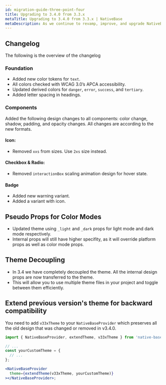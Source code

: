 ```yaml
---
id: migration-guide-three-point-four
title: Upgrading to 3.4.0 from 3.3.x
metaTitle: Upgrading to 3.4.0 from 3.3.x | NativeBase
metaDescription: As we continue to revamp, improve, and upgrade NativeBase, read the document to learn about how to easily upgrade to v3.4.0 with an overview of the changelog.
---
```


<!-- As we continue to improve NativeBase v3 we got a lot of feature requests and we also revamped our theme to make it more consistent, easy to understand, optimized and promote good practices while writing code.

To do that we had to make some changes to our theme in `v3.3.0`. These are breaking changes if you are using some of the tokens in your project. To make it easy for you to upgrade, we are providing changelog: -->

## Changelog

The following is the overview of the changelog

### Foundation

- Added new color tokens for `text`.
- All colors checked with WCAG 3.0’s APCA accessibility.
- Updated derived colors for `danger`, `error`, `success`, and `tertiary`.
- Added letter spacing in headings.

### Components

<!-- #### Color Changes:

- Updated color changes as per new design in the components mentioned below:
- `Alert`, `Progress`, `Spinner`, `Alert Dialog`, `Popover`, `Menu`, `Tooltip`, `Slider`, `Radio`, `Checkbox`, `Link`, `Actionsheet`, `Fab`, `Badge`, `Button`, `Icon Button`,

#### Shadow:

- Added `Shadow` for few components mentioned below:
- `Alert Dialog`, `Popover`, `Menu`, `Tooltip`, `Slider` -->

Added the following design changes to all components: color change, shadow, padding, and opacity changes. All changes are according to the new formats.

#### Icon:

- Removed `xxs` from sizes. Use `2xs` size instead.

#### Checkbox & Radio:

- Removed `interactionBox` scaling animation design for hover state.

#### Badge

- Added new warning variant.
- Added a variant with icon.

## Pseudo Props for Color Modes

- Updated theme using `_light` and `_dark` props for light mode and dark mode respectively.
- Internal props will still have higher specifity, as it will override platform props as well as color mode props.

## Theme Decoupling

- In 3.4 we have completely decoupled the theme. All the internal design props are now transferred to the theme.
- This will allow you to use multiple theme files in your project and toggle between them efficiently.

## Extend previous version's theme for backward compatibility

You need to add `v33xTheme` to your `NativeBaseProvider` which preserves all the old design that was changed or removed in v3.4.0.

```jsx
import { NativeBaseProvider, extendTheme, v33xTheme } from 'native-base';

// ...
const yourCustomTheme = {
  // ...
};

<NativeBaseProvider
  theme={extendTheme(v33xTheme, yourCustomTheme)}
></NativeBaseProvider>;
```
